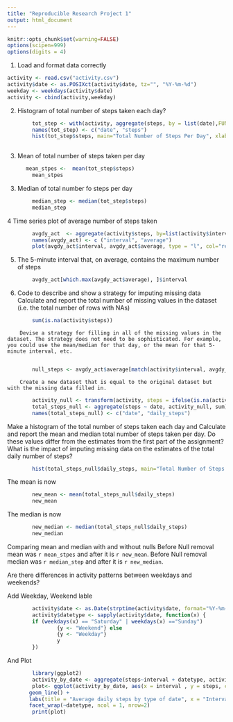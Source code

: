 ---
title: "Reproducible Research Project 1"
output: html_document
---

```{r setup, include=FALSE}
knitr::opts_chunk$set(warning=FALSE)
options(scipen=999)
options(digits = 4)
```

1. Load and format data correctly

```{r load_data, echo=TRUE}
activity <- read.csv("activity.csv")
activity$date <- as.POSIXct(activity$date, tz="", "%Y-%m-%d")
weekday <- weekdays(activity$date)
activity <- cbind(activity,weekday)
```

2. Histogram of total number of steps taken each day?

```{r total_steps, echo = TRUE}
        tot_step <- with(activity, aggregate(steps, by = list(date),FUN=sum, na.rm =TRUE))
        names(tot_step) <- c("date", "steps")
        hist(tot_step$steps, main="Total Number of Steps Per Day", xlab = "Total Per Day", breaks = seq(0,25000, by=500), col="red")
               
```

3. Mean of total number of steps taken per day
```{r mean_stpes, echo=TRUE}
      mean_stpes <-  mean(tot_step$steps)
        mean_stpes
```

3. Median of total number fo steps per day
```{r median_step}
        median_step <- median(tot_step$steps)
        median_step
```

4 Time series plot of average number of steps taken
```{r tmser_avg_num, echo=TRUE}
        avgdy_act  <- aggregate(activity$steps, by=list(activity$interval), FUN=mean, na.rm=TRUE)
        names(avgdy_act) <- c ("interval", "average")
        plot(avgdy_act$interval, avgdy_act$average, type = "l", col="red", ylab ="Average Number Steps", xlab = "Interval", main = "Time series plot of the average number of steps taken")

```

5. The 5-minute interval that, on average, contains the maximum number of steps
```{r max_interval, echo=TRUE}
        avgdy_act[which.max(avgdy_act$average), ]$interval

```

6. Code to describe and show a strategy for imputing missing data
        Calculate and report the total number of missing values in the dataset (i.e. the total number of rows with NAs)
        
```{r missing_data, echo=T}
        sum(is.na(activity$steps))
```
        Devise a strategy for filling in all of the missing values in the dataset. The strategy does not need to be sophisticated. For example, you could use the mean/median for that day, or the mean for that 5-minute interval, etc.
        
```{r null_count, echo=TRUE}
        null_steps <- avgdy_act$average[match(activity$interval, avgdy_act$interval)]
```
        Create a new dataset that is equal to the original dataset but with the missing data filled in.
```{r null_fix, echo=TRUE}
        activity_null <- transform(activity, steps = ifelse(is.na(activity$steps), yes = null_steps, no = activity$steps))
        total_steps_null <- aggregate(steps ~ date, activity_null, sum)
        names(total_steps_null) <- c("date", "daily_steps")
```

Make a histogram of the total number of steps taken each day and Calculate and report the mean and median total number of steps taken per day. Do these values differ from the estimates from the first part of the assignment? What is the impact of imputing missing data on the estimates of the total daily number of steps?

```{r hist_null_rmv, echo=TRUE}
        hist(total_steps_null$daily_steps, main="Total Number of Steps Per Day", xlab = "Total Per Day", breaks = seq(0,25000, by=500), col="red")


```

The mean is now
```{r new_mean, echo=TRUE}
        new_mean <- mean(total_steps_null$daily_steps)
        new_mean
```
The median is now
```{r new_median, echo=TRUE}
        new_median <- median(total_steps_null$daily_steps)
        new_median
```
Comparing mean and median with and without nulls
        Before Null removal mean was `r mean_stpes` and after it is `r new_mean`.
        Before Null removal median was `r median_step` and after it is `r new_median`.

Are there differences in activity patterns between weekdays and weekends?

Add Weekday, Weekend lable
```{r det_dayvsend, echo=TRUE}
        activity$date <- as.Date(strptime(activity$date, format="%Y-%m-%d"))
        activity$datetype <- sapply(activity$date, function(x) {
        if (weekdays(x) == "Saturday" | weekdays(x) =="Sunday") 
                {y <- "Weekend"} else 
                {y <- "Weekday"}
                y
        })       

```
And Plot

```{r plot_wkdayVswkend, echo=TRUE}
        library(ggplot2)
        activity_by_date <- aggregate(steps~interval + datetype, activity, mean, na.rm = TRUE)
        plot<- ggplot(activity_by_date, aes(x = interval , y = steps, color = datetype)) +
       geom_line() +
       labs(title = "Average daily steps by type of date", x = "Interval", y = "Average number of steps") +
       facet_wrap(~datetype, ncol = 1, nrow=2)
        print(plot)
```





        